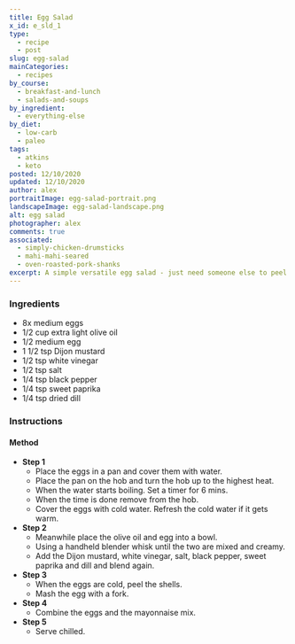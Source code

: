 ```yaml
---
title: Egg Salad
x_id: e_sld_1
type:
  - recipe
  - post
slug: egg-salad
mainCategories: 
  - recipes
by_course:
  - breakfast-and-lunch
  - salads-and-soups
by_ingredient:
  - everything-else
by_diet:
  - low-carb
  - paleo
tags:
  - atkins
  - keto
posted: 12/10/2020
updated: 12/10/2020
author: alex
portraitImage: egg-salad-portrait.png
landscapeImage: egg-salad-landscape.png
alt: egg salad
photographer: alex
comments: true
associated: 
  - simply-chicken-drumsticks
  - mahi-mahi-seared
  - oven-roasted-pork-shanks
excerpt: A simple versatile egg salad - just need someone else to peel those eggs...
---
```


<Ingredients>

### Ingredients
    
  - 8x medium eggs
  - 1/2 cup extra light olive oil
  - 1/2 medium egg
  - 1 1/2 tsp Dijon mustard
  - 1/2 tsp white vinegar
  - 1/2 tsp salt
  - 1/4 tsp black pepper
  - 1/4 tsp sweet paprika
  - 1/4 tsp dried dill

</Ingredients>

<Instructions>

### Instructions

#### Method

  - **Step 1**
    - Place the eggs in a pan and cover them with water.
    - Place the pan on the hob and turn the hob up to the highest heat.
    - When the water starts boiling. Set a timer for 6 mins.
    - When the time is done remove from the hob.
    - Cover the eggs with cold water. Refresh the cold water if it gets warm. 
  - **Step 2**
    - Meanwhile place the olive oil and egg into a bowl.
    - Using a handheld blender whisk until the two are mixed and creamy.
    - Add the Dijon mustard, white vinegar, salt, black pepper, sweet paprika and dill and blend again.
  - **Step 3**
    - When the eggs are cold, peel the shells.
    - Mash the egg with a fork.
  - **Step 4**
    - Combine the eggs and the mayonnaise mix.
  - **Step 5**
    - Serve chilled.

</Instructions>



